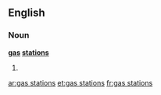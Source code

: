 ==English==

===Noun===
'''[[gas]] [[station]]s'''

# {{plural of|gas station}}

[[ar:gas stations]]
[[et:gas stations]]
[[fr:gas stations]]